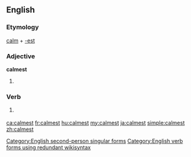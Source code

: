 ==English==

===Etymology===
[[calm]] + [[-est]]

===Adjective===
'''calmest'''

# {{en-superlative of|calm}}

===Verb===
{{en-verb form}}

# {{context|archaic|lang=en}} {{form of|Second-person singular simple present form|calm|lang=en}}

[[Category:English second-person singular forms]]
[[Category:English verb forms using redundant wikisyntax]]

[[ca:calmest]]
[[fr:calmest]]
[[hu:calmest]]
[[my:calmest]]
[[ja:calmest]]
[[simple:calmest]]
[[zh:calmest]]